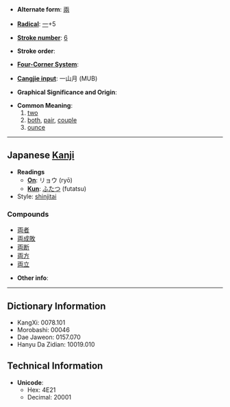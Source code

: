 * '''Alternate form''': [[兩]]

* '''[[Wiktionary:Chinese radical index| Radical]]''': [[Wiktionary:Chinese radical index 一|一]]+5

* '''[[Wiktionary:Chinese total strokes index|Stroke number]]''': [[Wiktionary:Chinese total strokes index 6|6]]

* '''Stroke order''': 

* '''[[Wiktionary:Chinese four corner index|Four-Corner System]]''': 

* '''[[Wiktionary:Chinese Cangjie index|Cangjie input]]''': 一山月 (MUB)

* '''Graphical Significance and Origin''': 

* '''Common Meaning''': 
*# [[two]]
*# [[both]], [[pair]], [[couple]]
*# [[ounce]]

----

== Japanese [[Kanji]] ==

* '''Readings'''
** '''[[On]]''': リョウ (ryō)
** '''[[Kun]]''': [[ふたつ]] (futatsu)
* Style: [[shinjitai]]

===Compounds===
*[[両者]]
*[[両成敗]]
*[[両断]]
*[[両方]]
*[[両立]]

* '''Other info''':  

----

== Dictionary Information ==

* KangXi: 0078.101
* Morobashi: 00046
* Dae Jaweon: 0157.070
* Hanyu Da Zidian: 10019.010

== Technical Information ==

* '''Unicode''':
** Hex: 4E21
** Decimal: 20001